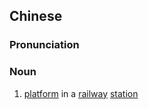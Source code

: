 {{also|站台}}
==Chinese==
{{zh-forms|t2=站台|s=站台}}

===Pronunciation===
{{zh-pron
|m=zhàntái
|c=zaam6 toi4
|mn=qz:chǎm-tâi/xm,zz:chām-tâi
|cat=v
}}

===Noun===
{{zh-noun}}

# [[platform]] in a [[railway]] [[station]]